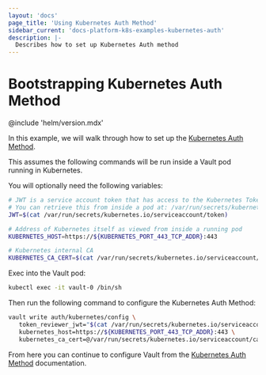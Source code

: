 ```yaml
---
layout: 'docs'
page_title: 'Using Kubernetes Auth Method'
sidebar_current: 'docs-platform-k8s-examples-kubernetes-auth'
description: |-
  Describes how to set up Kubernetes Auth method
---
```


# Bootstrapping Kubernetes Auth Method

@include 'helm/version.mdx'

In this example, we will walk through how to set up the [Kubernetes Auth Method](/vault/docs/auth/kubernetes).

This assumes the following commands will be run inside a Vault pod running in Kubernetes.

You will optionally need the following variables:

```bash
# JWT is a service account token that has access to the Kubernetes TokenReview API
# You can retrieve this from inside a pod at: /var/run/secrets/kubernetes.io/serviceaccount/token
JWT=$(cat /var/run/secrets/kubernetes.io/serviceaccount/token)

# Address of Kubernetes itself as viewed from inside a running pod
KUBERNETES_HOST=https://${KUBERNETES_PORT_443_TCP_ADDR}:443

# Kubernetes internal CA
KUBERNETES_CA_CERT=$(cat /var/run/secrets/kubernetes.io/serviceaccount/ca.crt)
```

Exec into the Vault pod:

```bash
kubectl exec -it vault-0 /bin/sh
```

Then run the following command to configure the Kubernetes Auth Method:

```bash
vault write auth/kubernetes/config \
   token_reviewer_jwt="$(cat /var/run/secrets/kubernetes.io/serviceaccount/token)" \
   kubernetes_host=https://${KUBERNETES_PORT_443_TCP_ADDR}:443 \
   kubernetes_ca_cert=@/var/run/secrets/kubernetes.io/serviceaccount/ca.crt
```

From here you can continue to configure Vault from the [Kubernetes Auth Method](/vault/docs/auth/kubernetes) documentation.

